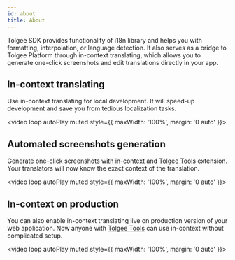 ```yaml
---
id: about
title: About
---
```


Tolgee SDK provides functionality of i18n library and helps you with formatting, interpolation, or language detection.
It also serves as a bridge to Tolgee Platform through in-context translating, which allows you to generate one-click screenshots and edit translations directly in your app.

## In-context translating

Use in-context translating for local development. It will speed-up development and save you from tedious localization tasks.

<video loop autoPlay muted style={{ maxWidth: '100%', margin: '0 auto' }}>
  <source src="/in-context-development.mov"></source>
</video>

## Automated screenshots generation

Generate one-click screenshots with in-context and [Tolgee Tools](https://chrome.google.com/webstore/detail/tolgee-tools/hacnbapajkkfohnonhbmegojnddagfnj) extension. Your translators will now know the exact context of the translation.

<video loop autoPlay muted style={{ maxWidth: '100%', margin: '0 auto' }}>
  <source src="/generate_screenshots.mov"></source>
</video>

## In-context on production

You can also enable in-context translating live on production version of your web application. Now anyone with [Tolgee Tools](https://chrome.google.com/webstore/detail/tolgee-tools/hacnbapajkkfohnonhbmegojnddagfnj) can use in-context without complicated setup.

<video loop autoPlay muted style={{ maxWidth: '100%', margin: '0 auto' }}>
  <source src="/in-context-production.mov"></source>
</video>
